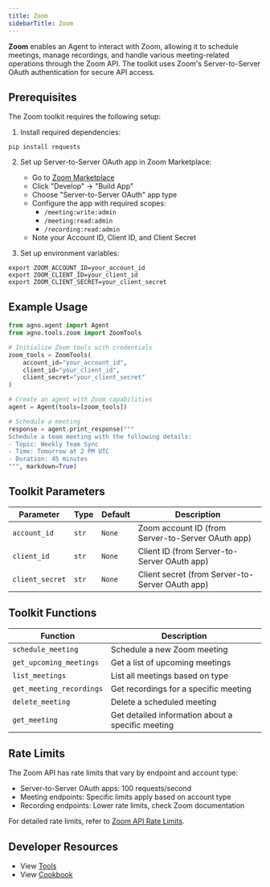 ```yaml
---
title: Zoom
sidebarTitle: Zoom
---
```


**Zoom** enables an Agent to interact with Zoom, allowing it to schedule meetings, manage recordings, and handle various meeting-related operations through the Zoom API. The toolkit uses Zoom's Server-to-Server OAuth authentication for secure API access.

## Prerequisites

The Zoom toolkit requires the following setup:

1. Install required dependencies:
```shell
pip install requests
```

2. Set up Server-to-Server OAuth app in Zoom Marketplace:
   - Go to [Zoom Marketplace](https://marketplace.zoom.us/)
   - Click "Develop" → "Build App"
   - Choose "Server-to-Server OAuth" app type
   - Configure the app with required scopes:
     - `/meeting:write:admin`
     - `/meeting:read:admin`
     - `/recording:read:admin`
   - Note your Account ID, Client ID, and Client Secret

3. Set up environment variables:
```shell
export ZOOM_ACCOUNT_ID=your_account_id
export ZOOM_CLIENT_ID=your_client_id
export ZOOM_CLIENT_SECRET=your_client_secret
```

## Example Usage

```python
from agno.agent import Agent
from agno.tools.zoom import ZoomTools

# Initialize Zoom tools with credentials
zoom_tools = ZoomTools(
    account_id="your_account_id",
    client_id="your_client_id",
    client_secret="your_client_secret"
)

# Create an agent with Zoom capabilities
agent = Agent(tools=[zoom_tools])

# Schedule a meeting
response = agent.print_response("""
Schedule a team meeting with the following details:
- Topic: Weekly Team Sync
- Time: Tomorrow at 2 PM UTC
- Duration: 45 minutes
""", markdown=True)
```

## Toolkit Parameters

| Parameter           | Type     | Default      | Description                                                |
| ------------------ | -------- | ------------ | ---------------------------------------------------------- |
| `account_id`       | `str`    | `None`       | Zoom account ID (from Server-to-Server OAuth app)          |
| `client_id`        | `str`    | `None`       | Client ID (from Server-to-Server OAuth app)                |
| `client_secret`    | `str`    | `None`       | Client secret (from Server-to-Server OAuth app)            |


## Toolkit Functions

| Function                | Description                                                |
| ---------------------- | ---------------------------------------------------------- |
| `schedule_meeting`     | Schedule a new Zoom meeting                                |
| `get_upcoming_meetings`| Get a list of upcoming meetings                            |
| `list_meetings`        | List all meetings based on type                            |
| `get_meeting_recordings`| Get recordings for a specific meeting                      |
| `delete_meeting`       | Delete a scheduled meeting                                 |
| `get_meeting`          | Get detailed information about a specific meeting          |


## Rate Limits

The Zoom API has rate limits that vary by endpoint and account type:
- Server-to-Server OAuth apps: 100 requests/second
- Meeting endpoints: Specific limits apply based on account type
- Recording endpoints: Lower rate limits, check Zoom documentation

For detailed rate limits, refer to [Zoom API Rate Limits](https://developers.zoom.us/docs/api/#rate-limits).

## Developer Resources

- View [Tools](https://github.com/agno-agi/agno/blob/main/libs/agno/agno/tools/zoom.py)
- View [Cookbook](https://github.com/agno-agi/agno/tree/v2.0/cookbook/tools/zoom_tools.py)
